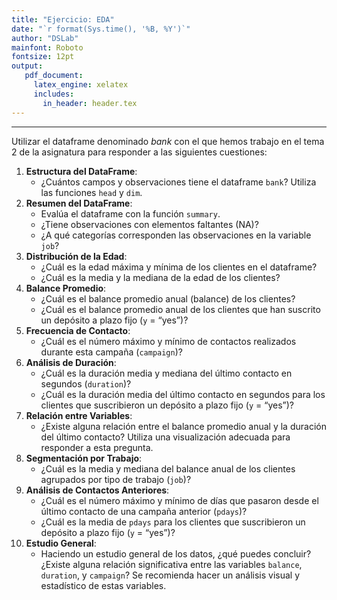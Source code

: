 ```yaml
---
title: "Ejercicio: EDA"
date: "`r format(Sys.time(), '%B, %Y')`"
author: "DSLab"
mainfont: Roboto
fontsize: 12pt
output:
   pdf_document:
     latex_engine: xelatex
     includes:
       in_header: header.tex    
---
```

***

Utilizar el dataframe denominado *bank* con el que hemos trabajo en el tema 2 de la asignatura
para responder a las siguientes cuestiones:

1. **Estructura del DataFrame**:
   - ¿Cuántos campos y observaciones tiene el dataframe `bank`? Utiliza las funciones `head` y `dim`.

2. **Resumen del DataFrame**:
   - Evalúa el dataframe con la función `summary`.
   - ¿Tiene observaciones con elementos faltantes (NA)?
   - ¿A qué categorías corresponden las observaciones en la variable `job`?

3. **Distribución de la Edad**:
   - ¿Cuál es la edad máxima y mínima de los clientes en el dataframe?
   - ¿Cuál es la media y la mediana de la edad de los clientes?

4. **Balance Promedio**:
   - ¿Cuál es el balance promedio anual (balance) de los clientes?
   - ¿Cuál es el balance promedio anual de los clientes que han suscrito un depósito a plazo fijo (`y` = "yes")?

5. **Frecuencia de Contacto**:
   - ¿Cuál es el número máximo y mínimo de contactos realizados durante esta campaña (`campaign`)?

6. **Análisis de Duración**:
   - ¿Cuál es la duración media y mediana del último contacto en segundos (`duration`)?
   - ¿Cuál es la duración media del último contacto en segundos para los clientes que suscribieron un depósito a plazo fijo (`y` = "yes")?

7. **Relación entre Variables**:
   - ¿Existe alguna relación entre el balance promedio anual y la duración del último contacto? Utiliza una visualización adecuada para responder a esta pregunta.

8. **Segmentación por Trabajo**:
   - ¿Cuál es la media y mediana del balance anual de los clientes agrupados por tipo de trabajo (`job`)?

9. **Análisis de Contactos Anteriores**:
   - ¿Cuál es el número máximo y mínimo de días que pasaron desde el último contacto de una campaña anterior (`pdays`)?
   - ¿Cuál es la media de `pdays` para los clientes que suscribieron un depósito a plazo fijo (`y` = "yes")?

10. **Estudio General**:
    - Haciendo un estudio general de los datos, ¿qué puedes concluir? ¿Existe alguna relación significativa entre las variables `balance`, `duration`, y `campaign`? Se recomienda hacer un análisis visual y estadístico de estas variables.


